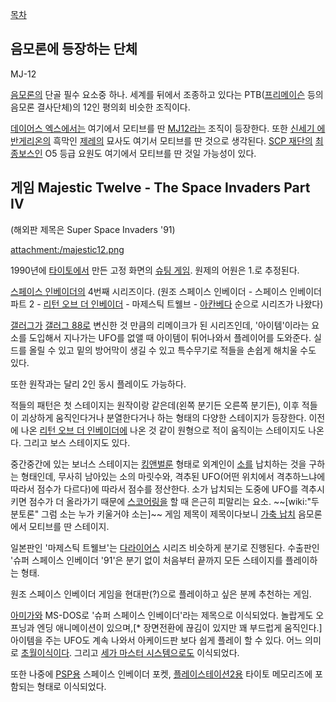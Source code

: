 [[목차]]
== 음모론에 등장하는 단체 ==
MJ-12

[[음모론]]의 단골 필수 요소중 하나.
세계를 뒤에서 조종하고 있다는 PTB([[프리메이슨]] 등의 음모론 결사단체)의 12인 평의회 비슷한 조직이다.

[[데이어스 엑스]]에서는 여기에서 모티브를 딴 [[MJ12]]라는 조직이 등장한다.
또한 [[신세기 에반게리온]]의 흑막인 [[제레]]의 묘사도 여기서 모티브를 딴 것으로 생각된다.
[[SCP 재단]]의 [[최종보스]]인 O5 등급 요원도 여기에서 모티브를 딴 것일 가능성이 있다.

== 게임 Majestic Twelve - The Space Invaders Part IV ==
(해외판 제목은 Super Space Invaders '91)

attachment:/majestic12.png

1990년에 [[타이토]]에서 만든 고정 화면의 [[슈팅 게임]].
원제의 어원은 1.로 추정된다.

[[스페이스 인베이더]]의 4번째 시리즈이다. (원조 스페이스 인베이더 - 스페이스 인베이더 파트 2 - [[리턴 오브 더 인베이더]] - 마제스틱 트웰브 - [[아칸베다]] 순으로 시리즈가 나왔다)

[[갤러그]]가 [[갤러그 88]]로 변신한 것 만큼의 리메이크가 된 시리즈인데, '아이템'이라는 요소를 도입해서 지나가는 UFO를 없앨 때 아이템이 튀어나와서 플레이어를 도와준다. 실드를 올릴 수 있고 밑의 방어막이 생길 수 있고 특수무기로 적들을 손쉽게 해치울 수도 있다.

또한 원작과는 달리 2인 동시 플레이도 가능하다. 

적들의 패턴은 첫 스테이지는 원작이랑 같은데(왼쪽 분기든 오른쪽 분기든), 이후 적들이 괴상하게 움직인다거나 분열한다거나 하는 형태의 다양한 스테이지가 등장한다. 이전에 나온 [[리턴 오브 더 인베이더]]에 나온 것 같이 원형으로 적이 움직이는 스테이지도 나온다. 그리고 보스 스테이지도 있다.

중간중간에 있는 보너스 스테이지는 [[킹앤벌룬]] 형태로 외계인이 [[소]]를 납치하는 것을 구하는 형태인데, 무사히 남아있는 소의 마릿수와, 격추된 UFO(어떤 위치에서 격추하느냐에 따라서 점수가 다르다)에 따라서 점수를 정산한다. 소가 납치되는 도중에 UFO를 격추시키면 점수가 더 올라가기 때문에 [[스코어링]]을 할 때 은근히 피말리는 요소. ~~[wiki:"두분토론" 그럼 소는 누가 키울거야 소는]~~ 게임 제목이 제목이다보니 [[가축 납치]] 음모론에서 모티브를 딴 스테이지.

일본판인 '마제스틱 트웰브'는 [[다라이어스]] 시리즈 비슷하게 분기로 진행된다. 수출판인 '슈퍼 스페이스 인베이더 '91'은 분기 없이 처음부터 끝까지 모든 스테이지를 플레이하는 형태.

원조 스페이스 인베이더 게임을 현대판(?)으로 플레이하고 싶은 분께 추천하는 게임.

[[아미가]]와 MS-DOS로 '슈퍼 스페이스 인베이더'라는 제목으로 이식되었다. 놀랍게도 오프닝과 엔딩 애니메이션이 있으며,[* 장면전환에 끊김이 있지만 꽤 부드럽게 움직인다.] 아이템을 주는 UFO도 계속 나와서 아케이드판 보다 쉽게 플레이 할 수 있다. 어느 의미로 [[초월이식]]이다. 그리고 [[세가 마스터 시스템]]으로도 이식되었다. 

또한 나중에 [[PSP]]용 스페이스 인베이더 포켓, [[플레이스테이션2]]용 타이토 메모리즈에 포함되는 형태로 이식되었다.
